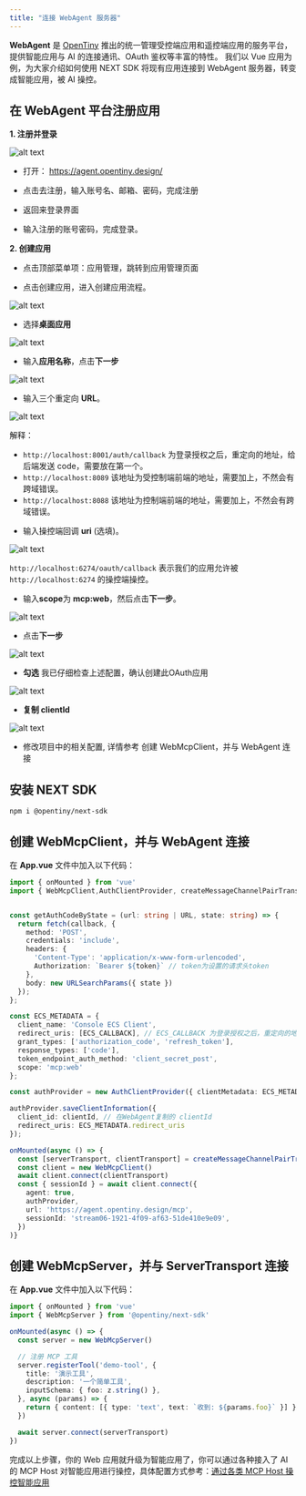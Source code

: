 ```yaml
---
title: "连接 WebAgent 服务器"
---
```


**WebAgent** 是 [OpenTiny](https://opentiny.design/) 推出的统一管理受控端应用和遥控端应用的服务平台，提供智能应用与 AI 的连接通讯、OAuth 鉴权等丰富的特性。
<Info>
我们以 Vue 应用为例，为大家介绍如何使用 NEXT SDK 将现有应用连接到 WebAgent 服务器，转变成智能应用，被 AI 操控。
</Info>

## 在 WebAgent 平台注册应用

**1. 注册并登录**

![alt text](../assets/images/webAgent/WebAgent1.png)

* 打开： https://agent.opentiny.design/

* 点击去注册，输入账号名、邮箱、密码，完成注册

* 返回来登录界面

* 输入注册的账号密码，完成登录。

**2. 创建应用**

* 点击顶部菜单项：应用管理，跳转到应用管理页面

* 点击创建应用，进入创建应用流程。

![alt text](../assets/images/webAgent/WebAgent2.png)

* 选择**桌面应用**

![alt text](../assets/images/webAgent/WebAgent3.png)

* 输入**应用名称**，点击**下一步**

![alt text](../assets/images/webAgent/WebAgent4.png)



* 输入三个重定向 **URL**。

![alt text](../assets/images/webAgent/WebAgent5.png)

解释：

- `http://localhost:8001/auth/callback` 为登录授权之后，重定向的地址，给后端发送 code，需要放在第一个。
- `http://localhost:8089`  该地址为受控制端前端的地址，需要加上，不然会有跨域错误。
- `http://localhost:8088`  该地址为控制端前端的地址，需要加上，不然会有跨域错误。

* 输入操控端回调 **uri** (选填)。

![alt text](../assets/images/webAgent/WebAgent6.png)

`http://localhost:6274/oauth/callback` 表示我们的应用允许被 `http://localhost:6274` 的操控端操控。

* 输入**scope**为 **mcp:web**，然后点击**下一步**。

![alt text](../assets/images/webAgent/WebAgent7.png)


*  点击**下一步**

![alt text](../assets/images/webAgent/WebAgent8.png)

*  **勾选** 我已仔细检查上述配置，确认创建此OAuth应用

![alt text](../assets/images/webAgent/WebAgent9.png)

*   **复制 clientId**

![alt text](../assets/images/webAgent/WebAgent10.png)

*  修改项目中的相关配置, 详情参考 创建 WebMcpClient，并与 WebAgent 连接

## 安装 NEXT SDK

```shell
npm i @opentiny/next-sdk
```

## 创建 WebMcpClient，并与 WebAgent 连接

在 **App.vue** 文件中加入以下代码：

```typescript
import { onMounted } from 'vue'
import { WebMcpClient,AuthClientProvider, createMessageChannelPairTransport } from '@opentiny/next-sdk'


const getAuthCodeByState = (url: string | URL, state: string) => {
  return fetch(callback, {
    method: 'POST',
    credentials: 'include',
    headers: {
      'Content-Type': 'application/x-www-form-urlencoded',
      Authorization: `Bearer ${token}` // token为设置的请求头token
    },
    body: new URLSearchParams({ state })
  });
};

const ECS_METADATA = {
  client_name: 'Console ECS Client',
  redirect_uris: [ECS_CALLBACK], // ECS_CALLBACK 为登录授权之后，重定向的地址
  grant_types: ['authorization_code', 'refresh_token'],
  response_types: ['code'],
  token_endpoint_auth_method: 'client_secret_post',
  scope: 'mcp:web'
};

const authProvider = new AuthClientProvider({ clientMetadata: ECS_METADATA, getAuthCodeByState });

authProvider.saveClientInformation({
  client_id: clientId, // 在WebAgent复制的 clientId
  redirect_uris: ECS_METADATA.redirect_uris
});

onMounted(async () => {
  const [serverTransport, clientTransport] = createMessageChannelPairTransport()
  const client = new WebMcpClient()
  await client.connect(clientTransport)
  const { sessionId } = await client.connect({
    agent: true,
    authProvider,
    url: 'https://agent.opentiny.design/mcp',
    sessionId: 'stream06-1921-4f09-af63-51de410e9e09',
  })
)}
```

## 创建 WebMcpServer，并与 ServerTransport 连接

在 **App.vue** 文件中加入以下代码：

```typescript
import { onMounted } from 'vue'
import { WebMcpServer } from '@opentiny/next-sdk'

onMounted(async () => {
  const server = new WebMcpServer()

  // 注册 MCP 工具
  server.registerTool('demo-tool', {
    title: '演示工具',
    description: '一个简单工具',
    inputSchema: { foo: z.string() },
  }, async (params) => {
    return { content: [{ type: 'text', text: `收到: ${params.foo}` }] }
  })

  await server.connect(serverTransport)
})
```

完成以上步骤，你的 Web 应用就升级为智能应用了，你可以通过各种接入了 AI 的 MCP Host 对智能应用进行操控，具体配置方式参考：[通过各类 MCP Host 操控智能应用](/guide/mcp-host)
